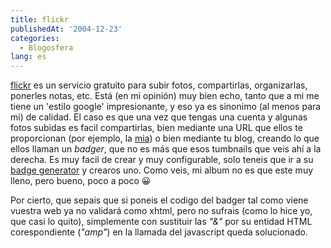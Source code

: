 ```yaml
---
title: flickr
publishedAt: '2004-12-23'
categories:
  - Blogosfera
lang: es
---
```


[flickr](http://www.flickr.com/) es un servicio gratuito para subir fotos, compartirlas, organizarlas, ponerles notas, etc. Está (en mi opinión) muy bien echo, tanto que a mi me tiene un 'estilo google' impresionante, y eso ya es sinonimo (al menos para mi) de calidad. El caso es que una vez que tengas una cuenta y algunas fotos subidas es facil compartirlas, bien mediante una URL que ellos te proporcionan (por ejemplo, la [mia](http://www.flickr.com/photos/rickshideout/)) o bien mediante tu blog, creando lo que ellos llaman un _badger_, que no es más que esos tumbnails que veis ahí a la derecha. Es muy facil de crear y muy configurable, solo teneis que ir a su [badge generator](http://www.flickr.com/badge.gne) y crearos uno. Como veis, mi album no es que este muy lleno, pero bueno, poco a poco 😀

Por cierto, que sepais que si poneis el codigo del badger tal como viene vuestra web ya no validará como xhtml, pero no sufrais (como lo hice yo, que casi lo quito), simplemente con sustituir las _"&"_ por su entidad HTML corespondiente (_"amp"_) en la llamada del javascript queda solucionado.
